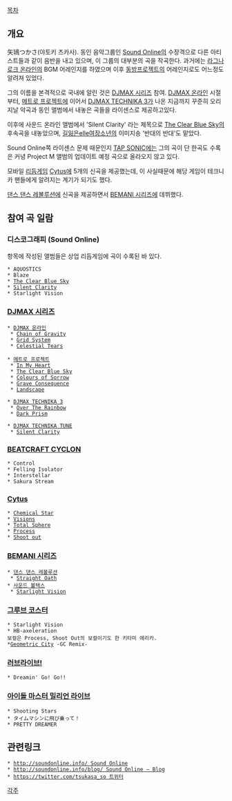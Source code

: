 [[목차]]

== 개요 ==
矢鴇つかさ(야토키 츠카사). 동인 음악그룹인 [[Sound Online]]의 수장격으로 다른 아티스트들과 같이 음반을 내고 있으며, 이 그룹의 대부분의 곡을 작곡한다. 과거에는 [[라그나로크 온라인]]의 BGM 어레인지를 하였으며 이후 [[동방프로젝트]]의 어레인지로도 어느정도 알려져 있었다.

그의 이름을 본격적으로 국내에 알린 것은 [[DJMAX 시리즈]] 참여. [[DJMAX 온라인]] 시절부터, [[메트로 프로젝트]]에 이어서 [[DJMAX TECHNIKA 3]]가 나온 지금까지 꾸준히 오리지날 악곡과 동인 앨범에서 내놓은 곡들을 라이센스로 제공하고있다.

이후에 사운드 온라인 앨범에서 'Silent Clarity' 라는 제목으로 [[The Clear Blue Sky]]의 후속곡을 내놓았으며, [[길잃은elle여장소년]]의 이미지송 '반대의 반대'도 맡았다.

Sound Online쪽 라이센스 문제 때문인지 [[TAP SONIC]]에는 그의 곡이 단 한곡도 수록은 커녕 Project M 앨범의 업데이트 예정 곡으로 올라오지 않고 있다. 

모바일 [[리듬게임]] [[Cytus]]에 5개의 신곡을 제공했는데, 이 사실때문에 해당 게임이 테크니카 팬들에게 알려지는 계기가 되기도 했다.

[[댄스 댄스 레볼루션]]에 신곡을 제공하면서 [[BEMANI 시리즈]]에 데뷔했다.

== 참여 곡 일람 ==
=== 디스코그래피 (Sound Online) ===
항목에 작성된 앨범들은 상업 리듬게임에 곡이 수록된 바 있다.

 * AQUOSTICS
 * Blaze
 * [[The Clear Blue Sky]]
 * [[Silent Clarity]]
 * Starlight Vision

=== [[DJMAX 시리즈]] ===
 * [[DJMAX 온라인]]
  * [[Chain of Gravity]]
  * [[Grid System]]
  * [[Celestial Tears]]

 * [[메트로 프로젝트]]
  * [[In My Heart]]
  * [[The Clear Blue Sky]]
  * [[Colours of Sorrow]]
  * [[Grave Consequence]]
  * [[Landscape]]

 * [[DJMAX TECHNIKA 3]]
  * [[Over The Rainbow(DJMAX)|Over The Rainbow]]
  * [[Dark Prism]]

 * [[DJMAX TECHNIKA TUNE]]
  * [[Silent Clarity]]

=== [[BEATCRAFT CYCLON]] ===
 * Control
 * Felling Isolator
 * Interstellar
 * Sakura Stream

=== [[Cytus]] ===
 * [[Chemical Star]]
 * [[Visions]]
 * [[Total Sphere]]
 * [[Process]]
 * [[Shoot out]]

=== [[BEMANI 시리즈]] ===
 * [[댄스 댄스 레볼루션]]
  * [[Straight Oath]]
 * [[사운드 볼텍스]]
  * [[Starlight Vision]]

=== [[그루브 코스터]] ===
 * Starlight Vision
 * HB-axeleration
 보컬은 Process, Shoot Out의 보컬이기도 한 키타미 에리카.
 *[[레이스톰|Geometric City]] -GC Remix-

=== [[러브라이브!]] ===
 * Dreamin' Go! Go!!

=== [[아이돌 마스터 밀리언 라이브]] ===
 * Shooting Stars
 * タイムマシンに飛び乗って！
 * PRETTY DREAMER

== 관련링크 ==
 * [[http://soundonline.info/ Sound Online]]
 * [[http://soundonline.info/blog/ Sound Online – Blog]]
 * [[https://twitter.com/tsukasa_so 트위터]]

[[각주]]
